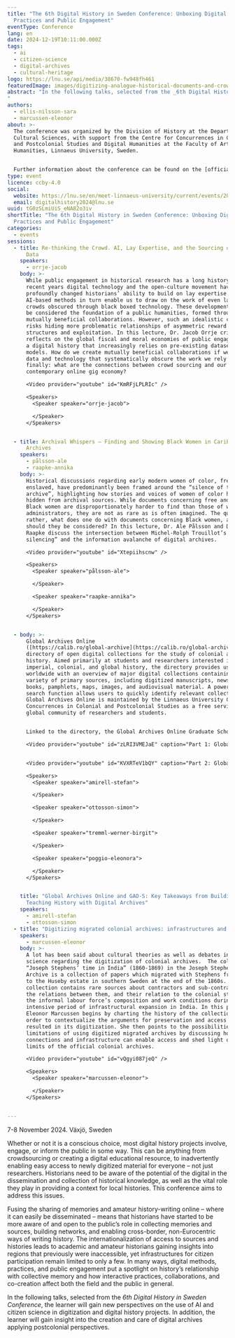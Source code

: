```yaml
---
title: "The 6th Digital History in Sweden Conference: Unboxing Digital Methods,
  Practices and Public Engagement"
eventType: Conference
lang: en
date: 2024-12-19T10:11:00.000Z
tags:
  - ai
  - citizen-science
  - digital-archives
  - cultural-heritage
logo: https://lnu.se/api/media/38670-fw948fh461
featuredImage: images/digitizing-analogue-historical-documents-and-crowdsourcing-3-_-use-this-one.jpeg
abstract: "In the following talks, selected from the _6th Digital History in Sweden Conference_, the learner will gain new perspectives on the use of AI and citizen science in digitization and digital history projects. In addition, the learner will gain insight into the creation and care of digital archives applying postcolonial perspectives.
"
authors:
  - ellis-nilsson-sara
  - marcussen-eleonor
about: >-
  The conference was organized by the Division of History at the Department of
  Cultural Sciences, with support from the Centre for Concurrences in Colonial
  and Postcolonial Studies and Digital Humanities at the Faculty of Arts and
  Humanities, Linnaeus University, Sweden. 


  Further information about the conference can be found on the [official website](https://lnu.se/en/meet-linnaeus-university/current/events/2024/conferences/6th-digital-history-in-sweden-conference-unboxing-digital-methods-practices-and-public-engagement/)[.](https://lnu.se/en/meet-linnaeus-university/current/events/2024/conferences/6th-digital-history-in-sweden-conference-unboxing-digital-methods-practices-and-public-engagement/)
type: event
licence: ccby-4.0
social:
  website: https://lnu.se/en/meet-linnaeus-university/current/events/2024/conferences/6th-digital-history-in-sweden-conference-unboxing-digital-methods-practices-and-public-engagement/
  email: digitalhistory2024@lnu.se
uuid: tG0zSLmiUiS_eNA82o3iv
shortTitle: "The 6th Digital History in Sweden Conference: Unboxing Digital Methods,
  Practices and Public Engagement"
categories:
  - events
sessions:
  - title: Re-thinking the Crowd. AI, Lay Expertise, and the Sourcing of Historical
      Data
    speakers:
      - orrje-jacob
    body: >-
      While public engagement in historical research has a long history, in
      recent years digital technology and the open-culture movement have
      profoundly changed historians’ ability to build on lay expertise. Emerging
      AI-based methods in turn enable us to draw on the work of even larger
      crowds obscured through black boxed technology. These developments could
      be considered the foundation of a public humanities, formed through
      mutually beneficial collaborations. However, such an idealistic conception
      risks hiding more problematic relationships of asymmetric reward
      structures and exploitation. In this lecture, Dr. Jacob Orrje critically
      reflects on the global fiscal and moral economies of public engagement in
      a digital history that increasingly relies on pre-existing datasets and
      models. How do we create mutually beneficial collaborations if we rely on
      data and technology that systematically obscure the work we rely on? And
      finally: what are the connections between crowd sourcing and our
      contemporary online gig economy? 

      <Video provider="youtube" id="KmRFjLPLRIc" />

      <Speakers>
        <Speaker speaker="orrje-jacob">

        </Speaker>
      </Speakers>


  - title: Archival Whispers – Finding and Showing Black Women in Caribbean Digital
      Archives
    speakers:
      - pålsson-ale
      - raapke-annika
    body: >-
      Historical discussions regarding early modern women of color, free and
      enslaved, have predominantly been framed around the “silence of the
      archive”, highlighting how stories and voices of women of color have been
      hidden from archival sources. While documents concerning free and enslaved
      Black women are disproportionately harder to find than those of white
      administrators, they are not as rare as is often imagined. The question is
      rather, what does one do with documents concerning Black women, and how
      should they be considered? In this lecture, Dr. Ale Pålsson and Dr. Annika
      Raapke discuss the intersection between Michel-Rolph Trouillot’s “archival
      silencing” and the information avalanche of digital archives.

      <Video provider="youtube" id="Xtepiihscnw" />

      <Speakers>
        <Speaker speaker="pålsson-ale">

        </Speaker>

        <Speaker speaker="raapke-annika">

        </Speaker>
      </Speakers>


  - body: >-
      Global Archives Online
      ([https://calib.ro/global-archive](https://calib.ro/global-archive)) is a
      directory of open digital collections for the study of colonial and global
      history. Aimed primarily at students and researchers interested in
      imperial, colonial, and global history, the directory provides users
      worldwide with an overview of major digital collections containing a
      variety of primary sources, including digitized manuscripts, newspapers,
      books, pamphlets, maps, images, and audiovisual material. A powerful
      search function allows users to quickly identify relevant collections.
      Global Archives Online is maintained by the Linnaeus University Centre for
      Concurrences in Colonial and Postcolonial Studies as a free service to the
      global community of researchers and students.


      Linked to the directory, the Global Archives Online Graduate School (GAO-S) is an interdisciplinary and international initiative organized by Stockholm University in collaboration with Linnaeus University and Lund University, along with PhD students from universities in Sweden and abroad. Offered in a hybrid format during the fall term of 2024, GAO-S focuses on two primary aims: the methodological development of digital archive work and the pedagogical enhancement of undergraduate supervision. The program seeks to foster a bottom-up dialogue between scholars and students both within and beyond Swedish research institutions. In this talk, two of the authors, Prof. Stefan Amirell and Simon Ottosson, present the GAO-S project and share key pedagogical insights gathered during the initial months of teaching.

      <Video provider="youtube" id="zLRI3VMEJaE" caption="Part 1: Global Archives Online and GAO-S" startTime="1" />


      <Video provider="youtube" id="KVXRTeV1bQY" caption="Part 2: Global Archives Online and GAO-S" />

      <Speakers>
        <Speaker speaker="amirell-stefan">

        </Speaker>

        <Speaker speaker="ottosson-simon">

        </Speaker>

        <Speaker speaker="tremml-werner-birgit">

        </Speaker>

        <Speaker speaker="poggio-eleonora">

        </Speaker>
      </Speakers>


    title: "Global Archives Online and GAO-S: Key Takeaways from Building and
      Teaching History with Digital Archives"
    speakers:
      - amirell-stefan
      - ottosson-simon
  - title: "Digitizing migrated colonial archives: infrastructures and connections"
    speakers:
      - marcussen-eleonor
    body: >-
      A lot has been said about cultural theories as well as debates in archival
      science regarding the digitization of colonial archives.  The collection
      “Joseph Stephens’ time in India” (1860-1869) in the Joseph Stephens
      Archive is a collection of papers which migrated with Stephens from Bombay
      to the Huseby estate in southern Sweden at the end of the 1860s. The
      collection contains rare sources about contractors and sub-contractors,
      the relations between them, and their relation to the colonial state and
      the informal labour force’s composition and work conditions during an
      intensive period of infrastructural expansion in India. In this paper, Dr
      Eleonor Marcussen begins by charting the history of the collection in
      order to contextualize the arguments for preservation and access which has
      resulted in its digitization. She then points to the possibilities and
      limitations of using digitized migrated archives by discussing how
      connections and infrastructure can enable access and shed light on the
      limits of the official colonial archives.

      <Video provider="youtube" id="vQgyi087jeQ" />

      <Speakers>
        <Speaker speaker="marcussen-eleonor">

        </Speaker>
      </Speakers>


---
```

7-8 November 2024. Växjö, Sweden

Whether or not it is a conscious choice, most digital history projects involve, engage, or inform the public in some way. This can be anything from crowdsourcing or creating a digital educational resource, to inadvertently enabling easy access to newly digitized material for everyone – not just researchers. Historians need to be aware of the potential of the digital in the dissemination and collection of historical knowledge, as well as the vital role they play in providing a context for local histories. This conference aims to address this issues.

Fusing the sharing of memories and amateur history-writing online – where it can easily be disseminated – means that historians have started to be more aware of and open to the public’s role in collecting memories and sources, building networks, and enabling cross-border, non-Eurocentric ways of writing history. The internationalization of access to sources and histories leads to academic and amateur historians gaining insights into regions that previously were inaccessible, yet infrastructures for citizen participation remain limited to only a few. In many ways, digital methods, practices, and public engagement put a spotlight on history’s relationship with collective memory and how interactive practices, collaborations, and co-creation affect both the field and the public in general.

In the following talks, selected from the _6th Digital History in Sweden Conference_, the learner will gain new perspectives on the use of AI and citizen science in digitization and digital history projects. In addition, the learner will gain insight into the creation and care of digital archives applying postcolonial perspectives.
